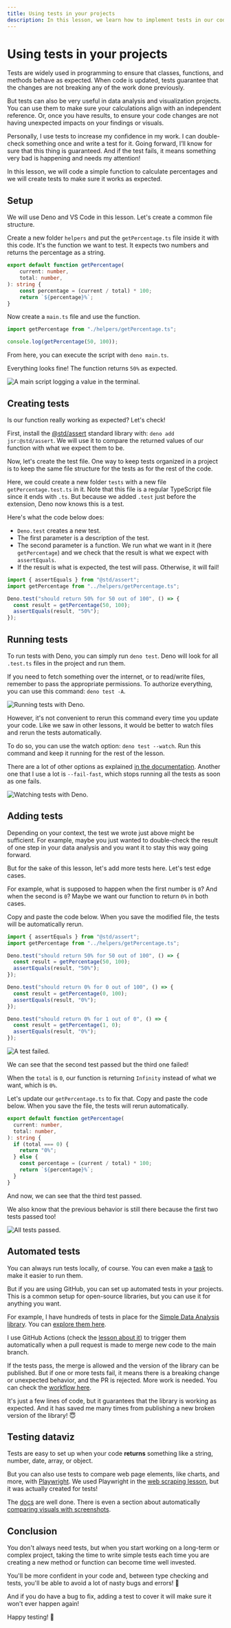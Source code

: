 ```yaml
---
title: Using tests in your projects
description: In this lesson, we learn how to implement tests in our code and use them.
---
```



# Using tests in your projects

Tests are widely used in programming to ensure that classes, functions, and methods behave as expected. When code is updated, tests guarantee that the changes are not breaking any of the work done previously.

But tests can also be very useful in data analysis and visualization projects. You can use them to make sure your calculations align with an independent reference. Or, once you have results, to ensure your code changes are not having unexpected impacts on your findings or visuals.

Personally, I use tests to increase my confidence in my work. I can double-check something once and write a test for it. Going forward, I’ll know for sure that this thing is guaranteed. And if the test fails, it means something very bad is happening and needs my attention!

In this lesson, we will code a simple function to calculate percentages and we will create tests to make sure it works as expected.

<NoticeIntro />

## Setup

We will use Deno and VS Code in this lesson. Let's create a common file structure.

Create a new folder `helpers` and put the `getPercentage.ts` file inside it with this code. It's the function we want to test. It expects two numbers and returns the percentage as a string.


```ts showLineNumbers filename="helpers/getPercentage.ts"
export default function getPercentage(
    current: number,
    total: number,
): string {
    const percentage = (current / total) * 100;
    return `${percentage}%`;
}
```

Now create a `main.ts` file and use the function.

```ts showLineNumbers filename="main.ts"
import getPercentage from "./helpers/getPercentage.ts";

console.log(getPercentage(50, 100));
```

From here, you can execute the script with `deno main.ts`.

Everything looks fine! The function returns `50%` as expected.

![A main script logging a value in the terminal.](/assets/ninja-moves/tests/setup.png)

## Creating tests

Is our function really working as expected? Let's check!

First, install the [@std/assert](https://jsr.io/@std/assert) standard library with: `deno add jsr:@std/assert`. We will use it to compare the returned values of our function with what we expect them to be.

Now, let's create the test file. One way to keep tests organized in a project is to keep the same file structure for the tests as for the rest of the code.

Here, we could create a new folder `tests` with a new file `getPercentage.test.ts` in it. Note that this file is a regular TypeScript file since it ends with `.ts`. But because we added `.test` just before the extension, Deno now knows this is a test.

Here's what the code below does:
- `Deno.test` creates a new test.
- The first parameter is a description of the test.
- The second parameter is a function. We run what we want in it (here `getPercentage`) and we check that the result is what we expect with `assertEquals`.
- If the result is what is expected, the test will pass. Otherwise, it will fail!

```ts showLineNumbers filename="tests/getPercentage.test.ts"
import { assertEquals } from "@std/assert";
import getPercentage from "../helpers/getPercentage.ts";

Deno.test("should return 50% for 50 out of 100", () => {
  const result = getPercentage(50, 100);
  assertEquals(result, "50%");
});
```

## Running tests

To run tests with Deno, you can simply run `deno test`. Deno will look for all `.test.ts` files in the project and run them.

If you need to fetch something over the internet, or to read/write files, remember to pass the appropriate permissions. To authorize everything, you can use this command: `deno test -A`.

![Running tests with Deno.](/assets/ninja-moves/tests/run-tests.png)

However, it's not convenient to rerun this command every time you update your code. Like we saw in other lessons, it would be better to watch files and rerun the tests automatically.

To do so, you can use the watch option: `deno test --watch`. Run this command and keep it running for the rest of the lesson.

There are a lot of other options as explained [in the documentation](https://docs.deno.com/runtime/fundamentals/testing/). Another one that I use a lot is `--fail-fast`, which stops running all the tests as soon as one fails.

![Watching tests with Deno.](/assets/ninja-moves/tests/watch-tests.png)

## Adding tests

Depending on your context, the test we wrote just above might be sufficient. For example, maybe you just wanted to double-check the result of one step in your data analysis and you want it to stay this way going forward.

But for the sake of this lesson, let's add more tests here. Let's test edge cases.

For example, what is supposed to happen when the first number is `0`? And when the second is `0`? Maybe we want our function to return `0%` in both cases.

Copy and paste the code below. When you save the modified file, the tests will be automatically rerun.

```ts showLineNumbers filename="tests/getPercentage.test.ts" {9-17}
import { assertEquals } from "@std/assert";
import getPercentage from "../helpers/getPercentage.ts";

Deno.test("should return 50% for 50 out of 100", () => {
  const result = getPercentage(50, 100);
  assertEquals(result, "50%");
});

Deno.test("should return 0% for 0 out of 100", () => {
  const result = getPercentage(0, 100);
  assertEquals(result, "0%");
});

Deno.test("should return 0% for 1 out of 0", () => {
  const result = getPercentage(1, 0);
  assertEquals(result, "0%");
});
```
![A test failed.](/assets/ninja-moves/tests/fail.png)

We can see that the second test passed but the third one failed!

When the `total` is `0`, our function is returning `Infinity` instead of what we want, which is `0%`.

Let's update our `getPercentage.ts` to fix that. Copy and paste the code below. When you save the file, the tests will rerun automatically.

```ts showLineNumbers filename="helpers/getPercentage.ts" {5-7, 10}
export default function getPercentage(
  current: number,
  total: number,
): string {
  if (total === 0) {
    return "0%";
  } else {
    const percentage = (current / total) * 100;
    return `${percentage}%`;
  }
}
```

And now, we can see that the third test passed.

We also know that the previous behavior is still there because the first two tests passed too!

![All tests passed.](/assets/ninja-moves/tests/all-passed.png)

## Automated tests

You can always run tests locally, of course. You can even make a [task](/pushing-further/tasks) to make it easier to run them.

But if you are using GitHub, you can set up automated tests in your projects. This is a common setup for open-source libraries, but you can use it for anything you want.

For example, I have hundreds of tests in place for the [Simple Data Analysis library](https://github.com/nshiab/simple-data-analysis). You can [explore them here](https://github.com/nshiab/simple-data-analysis/tree/main/test/unit/methods).

I use GitHub Actions (check the [lesson about it](/git-and-github/github-actions)) to trigger them automatically when a pull request is made to merge new code to the main branch.

If the tests pass, the merge is allowed and the version of the library can be published. But if one or more tests fail, it means there is a breaking change or unexpected behavior, and the PR is rejected. More work is needed. You can check the [workflow here](https://github.com/nshiab/simple-data-analysis/blob/main/.github/workflows/all-tests.yml).

It's just a few lines of code, but it guarantees that the library is working as expected. And it has saved me many times from publishing a new broken version of the library! 😇

## Testing dataviz

Tests are easy to set up when your code **returns** something like a string, number, date, array, or object.

But you can also use tests to compare web page elements, like charts, and more, with [Playwright](https://playwright.dev/). We used Playwright in the [web scraping lesson](/web-scraping), but it was actually created for tests!

The [docs](https://playwright.dev/docs/intro) are well done. There is even a section about automatically [comparing visuals with screenshots](https://playwright.dev/docs/test-snapshots).

## Conclusion

You don't always need tests, but when you start working on a long-term or complex project, taking the time to write simple tests each time you are creating a new method or function can become time well invested.

You'll be more confident in your code and, between type checking and tests, you'll be able to avoid a lot of nasty bugs and errors! 🐞

And if you do have a bug to fix, adding a test to cover it will make sure it won't ever happen again!

Happy testing! 👷

<NoticeEnd />

